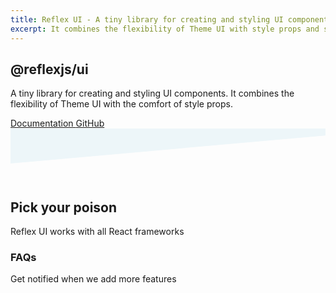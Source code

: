 ```yaml
---
title: Reflex UI - A tiny library for creating and styling UI components with Theme UI.
excerpt: It combines the flexibility of Theme UI with style props and supports Intellisense.
---
```


<Section pt="8|12|16|24" position="relative" backgroundColor="#edf6f9">
  <Container>
    <Flexbox
      flexDirection="column"
      alignItems="center"
      textAlign="center"
      mx="auto"
    >
      <H1
        m="0"
        fontWeight="extrabold"
        fontSize="2.4rem|4.2rem|5rem"
        lineHeight="tight"
        maxW="760px"
      >
        @reflexjs/ui
      </H1>
      <P fontSize="lg|xl|2xl" mt="4" maxW="760px">
        A tiny library for creating and styling UI components. It combines the
        flexibility of Theme UI with the comfort of style props.
      </P>
      <Flexbox>
        <A
          href="https://github.com/reflexjs/reflex/tree/master/packages/ui#reflexjsui"
          variant="button.primary.lg"
        >
          Documentation
        </A>
        <A
          href="https://github.com/reflexjs/reflex/tree/master/packages/ui"
          variant="button.secondary.lg"
          ml="2"
        >
          GitHub
        </A>
      </Flexbox>
      <Block
        src="video"
        url="/reflex-ui.mp4"
        play={false}
        mt="10|20"
        mb="-100px|-200px|-300px"
        mx="auto"
      />
    </Flexbox>
  </Container>
</Section>
<svg xmlns="http://www.w3.org/2000/svg" viewBox="0 0 1440 240">
  <path fill="#edf6f9" fill-opacity="1" d="M0,160L1440,32L1440,0L0,0Z"></path>
</svg>

<Section pt="18|24|48">
  <Container textAlign="center">
    <H2
      id="get-started"
      m="0"
      lineHeight="tight"
      fontWeight="extrabold"
      fontSize="2.4rem|4.2rem"
    >
      Pick your poison
    </H2>
    <P fontSize="xl|2xl" mt="2">
      Reflex UI works with all React frameworks
    </P>
    <Grid col="1|2|2|4" gap="4|6|8" mt="10">
      <Block
        src="framework"
        icon="react"
        heading="React"
        url="https://github.com/reflexjs/reflex/tree/master/packages/ui#create-react-app"
        iconColor="#61DAFB"
        color="text"
      />
      <Block
        src="framework"
        icon="next"
        heading="Next"
        url="https://github.com/reflexjs/reflex/tree/master/packages/ui#next"
        iconColor="#000000"
        color="#ffffff"
      />
      <Block
        src="framework"
        icon="gatsby"
        heading="Gatsby"
        url="https://github.com/reflexjs/reflex/tree/master/packages/ui#gatsby"
        iconColor="#663399"
        color="#ffffff"
      />
      <Block
        src="framework"
        icon="redwoodjs"
        heading="RedwoodJS"
        url="https://github.com/reflexjs/reflex/tree/master/packages/ui#redwoodjs"
        iconColor="#BF4722"
        color="#ffffff"
      />
    </Grid>
  </Container>
</Section>

<Section py="8|12|16|32">
  <Container>
    <H3
      id="faq"
      m="0"
      lineHeight="tight"
      fontWeight="extrabold"
      fontSize="2.4rem|4.2rem"
      textAlign="center"
    >
      FAQs
    </H3>
    <Grid
      col="1|2"
      gap="2|8|10|20"
      sx={{
        h4: {
          mb: 0,
        },
      }}
    >
      <Block src="faq" />
    </Grid>
    <Div textAlign="center" mt="10">
      <Link
        href="https://twitter.com/arshadcn"
        color="text"
        rel="noreferrer"
        fontWeight="semibold"
        mt="6"
        display="inline-flex"
        alignItems="center"
        target="_blank"
      >
        <Icon name="twitter" size="6" mr="2" />
        Get notified when we add more features
      </Link>
    </Div>
  </Container>
</Section>

